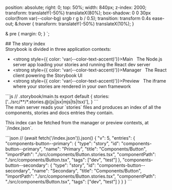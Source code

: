 

  position: absolute;
  right: 0;
  top: 50%;
  width: 840px;
  z-index: 2000;
  transform: translateY(-50%) translateX(80%);
  box-shadow: 0 0 30px color(from var(--color-bg) srgb r g b / 0.5);
  transition: transform 0.4s ease-out;
  &:hover {
    transform: translateY(-50%) translateX(10%);
  }

  & pre {
    margin: 0;
  }
`;

<Meta title="Slide 5" />

<Slide>
  ## The story index

<div style={{ marginTop: '3rem' }}>
  Storybook is divided in three application contexts:

  * <strong style={{ color: 'var(--color-text-accent)'}}>Main</strong>   The Node.js server app loading your stories and running the React dev server
  * <strong style={{ color: 'var(--color-text-accent)'}}>Manager</strong>   The React client powering the Storybook UI
  * <strong style={{ color: 'var(--color-text-accent)'}}>Preview</strong>   The iframe where your stories are rendered in your own framework
</div>

<div style={{ marginTop: '3rem', width: '74%' }}>
  ```js
  // .storybook/main.ts
  export default {
    stories: ['../src/**/*.stories.@(js|jsx|mjs|ts|tsx)'],
  }
  ```
</div>

<div style={{ marginTop: '3rem' }}>
  The main server reads your `stories` files and produces an index of all the components, stories and docs entries they contain.
  <p style={{fontSize: 'var(--font-size-lg)', color: 'var(--color-text-accent)', fontWeight: 500 }}>This index can be fetched from the manager or preview contexts, at `/index.json`.</p>
</div>

  <RightSideDecoration>
    ```json
    // (await fetch('/index.json')).json()
    {
      "v": 5,
      "entries": {
        "components-button--primary": {
          "type": "story",
          "id": "components-button--primary",
          "name": "Primary",
          "title": "Components/Button",
          "importPath": "./src/components/Button.stories.tsx",
          "componentPath": "./src/components/Button.tsx",
          "tags": ["dev", "test"]
        },
        "components-button--secondary": {
          "type": "story",
          "id": "components-button--secondary",
          "name": "Secondary",
          "title": "Components/Button",
          "importPath": "./src/components/Button.stories.tsx",
          "componentPath": "./src/components/Button.tsx",
          "tags": ["dev", "test"]
        }
      }
    }
    ```
  </RightSideDecoration>
</Slide>
